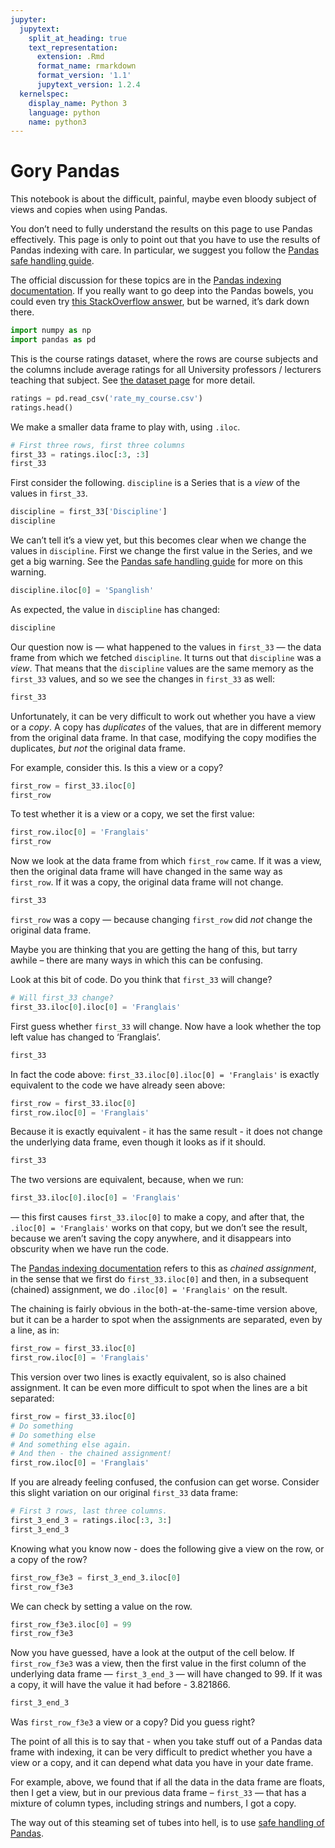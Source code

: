 ```yaml
---
jupyter:
  jupytext:
    split_at_heading: true
    text_representation:
      extension: .Rmd
      format_name: rmarkdown
      format_version: '1.1'
      jupytext_version: 1.2.4
  kernelspec:
    display_name: Python 3
    language: python
    name: python3
---
```


# Gory Pandas

This notebook is about the difficult, painful, maybe even bloody subject of
views and copies when using Pandas.

You don't need to fully understand the results on this page to use Pandas
effectively.  This page is only to point out that you have to use the results
of Pandas indexing with care.  In particular, we suggest you follow the [Pandas
safe handling guide]({{ site.baseurl }}/chapters/07/safe_pandas).

The official discussion for these topics are in the [Pandas indexing
documentation](https://pandas.pydata.org/pandas-docs/stable/user_guide/indexing.html#returning-a-view-versus-a-copy).
If you really want to go deep into the Pandas bowels, you could even try [this
StackOverflow answer](https://stackoverflow.com/a/23296545), but be warned,
it's dark down there.

```python
import numpy as np
import pandas as pd
```

This is the course ratings dataset, where the rows are course subjects and the
columns include average ratings for all University professors / lecturers
teaching that subject. See [the dataset page]({{ site.baseurl
}}/data/rate_my_professors) for more detail.

```python
ratings = pd.read_csv('rate_my_course.csv')
ratings.head()
```

We make a smaller data frame to play with, using `.iloc`.

```python
# First three rows, first three columns
first_33 = ratings.iloc[:3, :3]
first_33
```

First consider the following.  `discipline` is a Series that is a *view* of the
values in `first_33`.

```python
discipline = first_33['Discipline']
discipline
```

We can't tell it's a view yet, but this becomes clear when we change the values
in `discipline`.  First we change the first value in the Series, and we get
a big warning.  See the [Pandas safe handling guide]({{ site.baseurl
}}/chapters/07/safe_pandas) for more on this warning.

```python
discipline.iloc[0] = 'Spanglish'
```

As expected, the value in `discipline` has changed:

```python
discipline
```

Our question now is --- what happened to the values in `first_33` --- the data
frame from which we fetched `discipline`.  It turns out that  `discipline` was
a *view*. That means that the `discipline` values are the same memory as the
`first_33` values, and so we see the changes in `first_33` as well:

```python
first_33
```

Unfortunately, it can be very difficult to work out whether you have a view or
a *copy*.  A copy has *duplicates* of the values, that are in different memory
from the original data frame.  In that case, modifying the copy modifies the
duplicates, *but not* the original data frame.

For example, consider this.  Is this a view or a copy?

```python
first_row = first_33.iloc[0]
first_row
```

To test whether it is a view or a copy, we set the first value:

```python
first_row.iloc[0] = 'Franglais'
first_row
```

Now we look at the data frame from which `first_row` came.   If it was a view, then the original data frame will have changed in the same way as `first_row`.  If it was a copy, the original data frame will not change.

```python
first_33
```

`first_row` was a copy --- because changing `first_row` did *not* change the
original data frame.

Maybe you are thinking that you are getting the hang of this, but tarry awhile -- there are many ways in which this can be confusing.

Look at this bit of code.   Do you think that `first_33` will change?

```python
# Will first_33 change?
first_33.iloc[0].iloc[0] = 'Franglais'
```

First guess whether `first_33` will change.  Now have a look whether the top
left value has changed to 'Franglais'.

```python
first_33
```

In fact the code above: `first_33.iloc[0].iloc[0] = 'Franglais'` is exactly
equivalent to the code we have already seen above:

```python
first_row = first_33.iloc[0]
first_row.iloc[0] = 'Franglais'
```

Because it is exactly equivalent - it has the same result - it does not change the underlying data frame, even though it looks as if it should.

```python
first_33
```

The two versions are equivalent, because, when we run:

```python
first_33.iloc[0].iloc[0] = 'Franglais'
```

--- this first causes `first_33.iloc[0]` to make a copy, and after that, the
`.iloc[0] = 'Franglais'` works on that copy, but we don't see the result,
because we aren't saving the copy anywhere, and it disappears into obscurity
when we have run the code.

The [Pandas indexing
documentation](https://pandas.pydata.org/pandas-docs/stable/user_guide/indexing.html#returning-a-view-versus-a-copy)
refers to this as *chained assignment*, in the sense that we first do
`first_33.iloc[0]` and then, in a subsequent (chained) assignment, we do
`.iloc[0] = 'Franglais'` on the result.

The chaining is fairly obvious in the both-at-the-same-time version above, but it can be a harder to spot when the assignments are separated, even by a line, as in:

```python
first_row = first_33.iloc[0]
first_row.iloc[0] = 'Franglais'
```

This version over two lines is exactly equivalent, so is also chained
assignment.  It can be even more difficult to spot when the lines are a bit separated:

```python
first_row = first_33.iloc[0]
# Do something
# Do something else
# And something else again.
# And then - the chained assignment!
first_row.iloc[0] = 'Franglais'
```

If you are already feeling confused, the confusion can get worse.  Consider
this slight variation on our original `first_33` data frame:

```python
# First 3 rows, last three columns.
first_3_end_3 = ratings.iloc[:3, 3:]
first_3_end_3
```

Knowing what you know now - does the following give a view on the row, or a copy of the row?

```python
first_row_f3e3 = first_3_end_3.iloc[0]
first_row_f3e3
```

We can check by setting a value on the row.

```python
first_row_f3e3.iloc[0] = 99
first_row_f3e3
```

Now you have guessed, have a look at the output of the cell below.  If
`first_row_f3e3` was a view, then the first value in the first column of the
underlying data frame --- `first_3_end_3` --- will have changed to 99.  If it
was a copy, it will have the value it had before - 3.821866.

```python
first_3_end_3
```

Was `first_row_f3e3` a view or a copy?  Did you guess right?

The point of all this is to say that - when you take stuff out of a Pandas data
frame with indexing, it can be very difficult to predict whether you have
a view or a copy, and it can depend what data you have in your date frame.

For example, above, we found that if all the data in the data frame are floats,
then I get a view, but in our previous data frame -- `first_33` --- that has
a mixture of column types, including strings and numbers, I got a copy.

The way out of this steaming set of tubes into hell, is to use [safe handling
of Pandas]({{ site.baseurl }}/chapters/07/safe_pandas).
